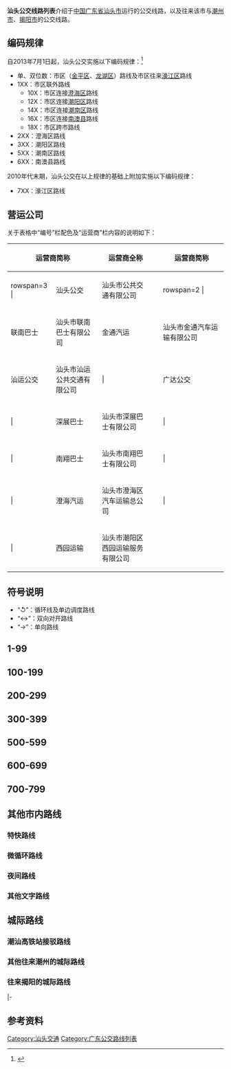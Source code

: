 {{动态列表}}
'''汕头公交线路列表'''介绍于[[中国|中国]][[广东省|广东省]][[汕头市|汕头市]]运行的公交线路，以及往来该市与[[潮州市|潮州市]]、[[揭阳市|揭阳市]]的公交线路。

== 编码规律 ==
自2013年7月1日起，汕头公交实施以下编码规律：<ref>{{Cite web|author=汕头市交通运输局|title=统一全市公交线路编号|url=https://www.shantou.gov.cn/cnst/ywdt/bmdt/content/post_1634167.html|date=2013-07-02|publisher=汕头市人民政府|access-date=2020-10-05|archive-date=2020-10-10|archive-url=https://web.archive.org/web/20201010121254/https://www.shantou.gov.cn/cnst/ywdt/bmdt/content/post_1634167.html|dead-url=no}}</ref>
* 单、双位数：市区（[[金平区|金平区]]、[[龙湖区|龙湖区]]）路线及市区往来[[濠江区|濠江区]]路线
* 1XX：市区联外路线
** 10X：市区连接[[澄海区|澄海区]]路线
** 12X：市区连接[[潮阳区|潮阳区]]路线
** 14X：市区连接[[潮南区|潮南区]]路线
** 16X：市区连接[[南澳县|南澳县]]路线
** 18X：市区跨市路线
* 2XX：澄海区路线
* 3XX：潮阳区路线
* 5XX：潮南区路线
* 6XX：南澳县路线

2010年代末期，汕头公交在以上规律的基础上附加实施以下编码规律：
* 7XX：濠江区路线

== 营运公司 ==
关于表格中“编号”栏配色及“运营商”栏内容的说明如下：
{| class=wikitable style="margin: 1em auto 1em auto;text-align:center" width=80%
|+
! colspan=2|运营商简称 !! 运营商全称 !! width=0| !! colspan=2|运营商简称 !!运营商全称
|-
| rowspan=3 {{汕头公交公司色块|gongjiao}}| || 汕头公交 || 汕头市公共交通有限公司 || rowspan=7| || rowspan=2 {{汕头公交公司色块|chaoyang}}| || 潮阳公交 || 汕头市潮阳区交通公共汽车有限公司
|-
| 联南巴士 || 汕头市联南巴士有限公司 || 金通汽运 || 汕头市金通汽车运输有限公司
|-
| 汕运公交 || 汕头市汕运公共交通有限公司 || {{汕头公交公司色块|guangda}}| || 广达公交 || 汕头市潮南区广达公共汽车运输有限公司
|-
| {{汕头公交公司色块|shenzhan}}| || 深展巴士 || 汕头市深展巴士有限公司 || {{汕头公交公司色块|jinyuan}}| || 金苑公交 || 汕头市金苑公交客运有限公司
|-
| {{汕头公交公司色块|nanxiang}}| || 南翔巴士 || 汕头市南翔巴士有限公司 || {{汕头公交公司色块|other}}| || 其他公司 || 由表中列出的其他公司营办
|-
| {{汕头公交公司色块|chenghai}}| || 澄海汽运 || 汕头市澄海区汽车运输总公司 || {{汕头公交公司色块|multi}}| || 多间公司 || 由多间公司共同营办
|-
| {{汕头公交公司色块|xiyuan}}| || 西园运输 || 汕头市潮阳区西园运输服务有限公司
|}

== 符号说明 ==
* “↺”：循环线及单边调度路线
* “↔”：双向对开路线
* “→”：单向路线

== 1-99 ==
{{汕头公交路线列表|time=yes|1|2|3|3高峰|4|5|6|8|9|10|11|12|13|14|15|16|17|18|19|20|21|22A|22B|23|24|25|26|27|28|29|29高峰|30|31|32|33|33B|35|36|37|38|39|40|41|42|43|44|45|46|47|48|49|50|51|52|53|54|55|56|57|58|59|60|61|62|63|64|65|66}}

== 100-199 ==
{{汕头公交路线列表|time=yes|102|102K|103|104|105|106|122|123|124|141|161A|161B|161K|162}}

== 200-299 ==
{{汕头公交路线列表|time=yes|201|202|203K|204|205|206|207|208|209|213|215|216|217|219}}

== 300-399 ==
{{汕头公交路线列表|time=yes|301|302|303|304|305|306|307|307贵屿|308|309|310京北渡口|310关埠|311|312|313|314|315}}

== 500-599 ==
{{汕头公交路线列表|time=yes|501|502|503|504|506|511|513|515}}

== 600-699 ==
{{汕头公交路线列表|time=yes|601|601K|602}}

== 700-799 ==
{{汕头公交路线列表|time=yes|702|703北山湾路|703广汕公路}}

== 其他市内路线 ==
=== 特快路线 ===
{{汕头公交路线列表|time=yes|K1|K2|K3|K4|K5|K6|K7|K8}}

=== 微循环路线 ===
{{汕头公交路线列表|time=yes|微1|微2|微3}}

=== 夜间路线 ===
{{汕头公交路线列表|time=yes|夜1|夜2|夜3|潮阳夜2}}

=== 其他文字路线 ===
{{汕头公交路线列表|time=yes|妈屿岛}}

== 城际路线 ==
=== 潮汕高铁站接驳路线 ===
{{汕头公交路线列表|time=yes|高铁东一|高铁东二|高铁西区}}

=== 其他往来潮州的城际路线 ===
{{汕头公交路线列表|time=yes|7|101|181|181B|211|218}}

=== 往来揭阳的城际路线 ===
{{汕头公交路线列表|time=yes|loc=揭阳|end=no|10}}
|-
{{汕头公交路线列表|time=yes|start=no|514}}

== 参考资料 ==
{{Reflist}}

{{广东公交线路表}}
{{中国公交线路表}}
[[Category:汕头交通|Category:汕头交通]]
[[Category:广东公交路线列表|Category:广东公交路线列表]]